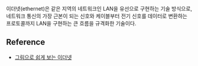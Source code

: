 이더넷(ethernet)은 같은 지역의 네트워크인 LAN을 유선으로 구현하는 기술 방식으로,
네트워크 통신의 가장 근본이 되는 신호와 케이블부터 전기 신호를 데이터로 변환하는
프로토콜까지 LAN을 구현하는 큰 흐름을 규격화한 기술이다.

## Reference

- [그림으로 쉽게 보는 이더넷](https://brunch.co.kr/@swimjiy/49#)
